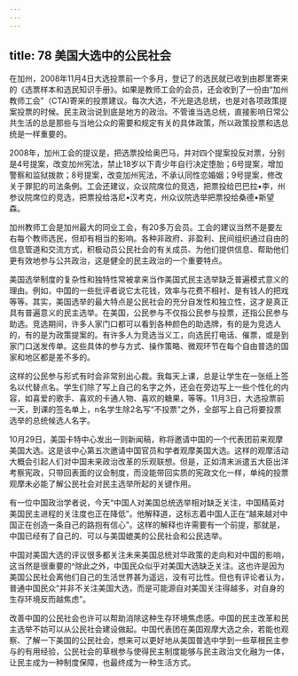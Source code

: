 ```yaml
---
---
---
```

title: 78 美国大选中的公民社会
---




在加州，2008年11月4日大选投票前一个多月，登记了的选民就已收到由郡里寄来的《选票样本和选民知识手册》。如果是教师工会的会员，还会收到了一份由“加州教师工会”（CTA)寄来的投票建议。每次大选，不光是选总统，也是对各项政策提案投票的时候。民主政治说到底是地方的政治。不管谁当选总统，直接影响日常公共生活的总是那些与当地公众的需要和规定有关的具体政策，所以政策投票和选总统是一样重要的。

2008年，加州工会的提议是，把选票投给奥巴马，并对四个提案投反对票，分别是4号提案，改变加州宪法，禁止18岁以下青少年自行决定堕胎；6号提案，增加警察和监狱拨款；8号提案，改变加州宪法，不承认同性恋婚姻；9号提案，修改关于罪犯的司法条例。工会还建议，众议院席位的竞选，把票投给巴巴拉•李，州参议院席位的竞选，把票投给洛尼•汉考克，州众议院选举把票投给桑德•斯望森。

加州教师工会是加州最大的同业工会，有20多万会员。工会的建议当然不是要左右每个教师选民，但却有相当的影响。各种非政府、非盈利、民间组织通过自由的信息管道和交流方式，积极动员公民社会的有关成员、为他们提供信息、帮助他们更有效地参与公共政治，这是健全的民主政治的一个重要特点。

美国选举制度的复杂性和独特性常被拿来当作美国式民主选举缺乏普遍模式意义的理由。例如，中国的一些批评者说它太花钱，效率与花费不相衬、是有钱人的把戏等等。其实，美国选举的最大特点是公民社会的充分自发性和独立性，这才是真正具有普遍意义的民主选举。在美国，公民参与不仅指公民参与投票，还指公民参与助选。竞选期间，许多人家门口都可以看到各种颜色的助选牌，有的是为竞选人的，有的是为政策提案的。有许多人为竞选当义工，向选民打电话、催票，或是到家门口送发传单。这些具体的参与方式、操作策略、微观环节在每个自由普选的国家和地区都是差不多的。

这样的公民参与形式有时会非常别出心裁。我每天上课，总是让学生在一张纸上签名以代替点名。学生们除了写上自己的名字之外，还会在旁边写上一些个性化的内容，如喜爱的歌手、喜欢的卡通人物、喜欢的糖果，等等。11月3日，大选投票前一天，到课的签名单上，n名学生除2名写“不投票”之外，全部写上自己将要投票选举的总统候选人名字。

10月29日，美国卡特中心发出一则新闻稿，称将邀请中国的一个代表团前来观摩美国大选。这是该中心第五次邀请中国官员和学者观摩美国大选。这样的观摩活动大概会引起人们对中国未来政治改革的乐观联想。但是，正如清末派遣五大臣出洋考察宪政，只带回表面的议会制度，而没能带回实质的宪政文化一样，单纯的投票观摩未必能了解公民社会对民主选举所起的关键作用。

有一位中国政治学者说，今天“中国人对美国总统选举相对缺乏关注，中国精英对美国民主进程的关注度也正在降低”。他解释道，这标志着中国人正在“越来越对中国正在创造一条自己的路抱有信心”。这样的解释也许需要有一个前提，那就是，中国已经有了自己的、可以与美国媲美的公民社会和公民选举。

中国对美国大选的评议很多都关注未来美国总统对华政策的走向和对中国的影响，这当然是很重要的^除此之外，中国民众似乎对美国大选缺乏关注。这也许是因为美国公民社会离他们自己的生活世界甚为遥远，没有可比性。但也有评论者认为，普通中国民众“并非不关注美国大选，而是可能源自对美国关注得越多，对自身的生存环境反而越焦虑”。

改善中国的公民社会也许可以帮助消除这种生存环境焦虑感。中国的民主改革和民主选举不妨可以从公民社会建设做起。中国代表团在美囯观摩大选之余，若能也观察、了解一下美国的公民社会，想来可以更好地从美国普选中学到一些草根民主参与的有用经验，公民社会的草根参与使得民主制度能够与民主政治文化融为一体，让民主成为一种制度保障，也最终成为一种生活方式。